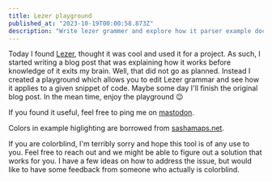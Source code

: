 ```yaml
---
title: Lezer playground
published_at: "2023-10-19T00:00:58.873Z"
description: "Write lezer grammer and explore how it parser example document. Both the grammer and example document are editable and syntax highliged dynamically in real time."
---
```



Today I found [Lezer](https://lezer.codemirror.net/), thought it was cool and
used it for a project. As such, I started writing a blog post that was explaining
how it works before knowledge of it exits my brain. Well, that did not go as planned.
Instead I created a playground which allows you to edit Lezer grammar and see
how it applies to a given snippet of code. Maybe some day I'll finish the original
blog post. In the mean time, enjoy the playground 😉

If you found it useful, feel free to ping me on [mastodon](https://tech.lgbt/@isbl).

<Outlet />

Colors in example higlighting are borrowed from [sashamaps.net](https://sashamaps.net/docs/resources/20-colors/).

If you are colorblind, I'm terribly sorry and hope this tool is of any use to you.
Feel free to reach out and we might be able to figure out a solution that works
for you. I have a few ideas on how to address the issue, but would like to have
some feedback from someone who actually is colorblind.

